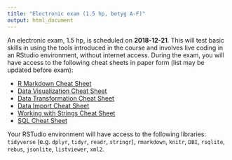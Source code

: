 ```yaml
---
title: "Electronic exam (1.5 hp, betyg A-F)"
output: html_document
---
```


An electronic exam,  1.5 hp, is scheduled on  **2018-12-21**. This will test basic skills in using the tools introduced in the course and involves live coding in an RStudio environment, without internet access. During the exam, you will have access to the following cheat sheets in paper form (list may be updated before exam):


* [R Markdown Cheat Sheet](https://github.com/rstudio/cheatsheets/raw/master/rmarkdown-2.0.pdf)
* [Data Visualization Cheat Sheet](https://github.com/rstudio/cheatsheets/raw/master/data-visualization-2.1.pdf)
* [Data Transformation Cheat Sheet](https://github.com/rstudio/cheatsheets/raw/master/data-transformation.pdf)
* [Data Import Cheat Sheet](https://github.com/rstudio/cheatsheets/raw/master/data-import.pdf)
* [Working with Strings Cheat Sheet](https://github.com/rstudio/cheatsheets/raw/master/strings.pdf)
* [SQL Cheat Sheet](http://files.zeroturnaround.com/pdf/zt_sql_cheat_sheet.pdf)

Your RSTudio environment will have access to the following libraries:
`tidyverse` (e.g. `dplyr`, `tidyr`, `readr`, `stringr`), `rmarkdown`, `knitr`, `DBI`, `rsqlite`, `rebus`, `jsonlite`, `listviewer`, `xml2`.